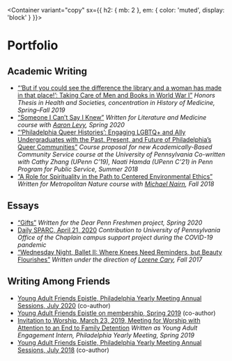 
<Meta title="Portfolio" />

<Container
  variant="copy"
  sx={{
    h2: { mb: 2 },
    em: { color: 'muted', display: 'block' }
  }}>

# Portfolio

## Academic Writing
- [“‘But if you could see the difference the library and a woman has made in that place!’: Taking Care of Men and Books in World War I”](/thesis.pdf)
  *Honors Thesis in Health and Societies, concentration in History of Medicine, Spring–Fall 2019*
- [“Someone I Can’t Say I Knew”](/engl207refl.pdf)
  *Written for Literature and Medicine course with [Aaron Levy](https://slought.org/network/aaron_levy), Spring 2020*
- [“‘Philadelphia Queer Histories’: Engaging LGBTQ+ and Ally Undergraduates with the Past, Present, and Future of Philadelphia’s Queer Communities”](/lgbtq.pdf)
  *Course proposal for new Academically-Based Community Service course at the University of Pennsylvania*
  *Co-written with Cathy Zhang (UPenn C’19), Naati Hamda (UPenn C’21) in Penn Program for Public Service, Summer 2018*
- [“A Role for Spirituality in the Path to Centered Environmental Ethics”](/urbs290final.pdf)
  *Written for Metropolitan Nature course with [Michael Nairn](https://urban.sas.upenn.edu/urban/faculty/michael-nairn), Fall 2018* 
  
## Essays
- [“Gifts”](http://dearpennfresh.com/2020#/gifts-catherine-c/)
  *Written for the Dear Penn Freshmen project, Spring 2020*
- [Daily SPARC, April 21, 2020](https://chaplain.upenn.edu/daily-sparc-tuesday-4-21-catherine-campbell/)
  *Contribution to University of Pennsylvania Office of the Chaplain campus support project during the COVID-19 pandemic*
- [“Wednesday Night, Ballet II: Where Knees Need Reminders, but Beauty Flourishes”](https://safekidsstories.com/wednesday-night-ballet-ii-where-knees-need-reminders-but-beauty-flourishes-ca0941217e87)
  *Written under the direction of [Lorene Cary](https://www.lorenecary.com), Fall 2017*

## Writing Among Friends
- [Young Adult Friends Epistle, Philadelphia Yearly Meeting Annual Sessions, July 2020](https://www.pym.org/yafepistle20/) (co-author)
- [Young Adult Friends Epistle on membership, Spring 2019](https://www.pym.org/epistleonmembership/) (co-author)
- [Invitation to Worship, March 23, 2019, Meeting for Worship with Attention to an End to Family Detention](/berksworship.pdf)
  *Written as Young Adult Engagement Intern, Philadelphia Yearly Meeting, Spring 2019*
- [Young Adult Friends Epistle, Philadelphia Yearly Meeting Annual Sessions, July 2018](https://www.pym.org/2018-young-adult-friends-epistle/) (co-author)

</Container>
